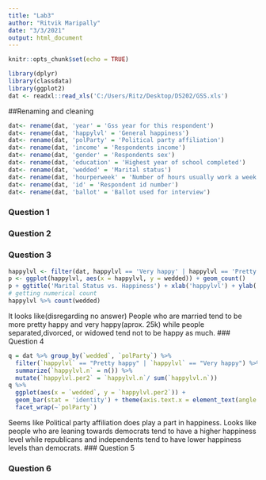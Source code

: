 ```yaml
---
title: "Lab3"
author: "Ritvik Maripally"
date: "3/3/2021"
output: html_document
---
```


```r
knitr::opts_chunk$set(echo = TRUE)
```

```r
library(dplyr)
library(classdata)
library(ggplot2)
dat <- readxl::read_xls('C:/Users/Ritz/Desktop/DS202/GSS.xls')
```
##Renaming and cleaning
```r
dat<- rename(dat, 'year' = 'Gss year for this respondent')
dat<- rename(dat, 'happylvl' = 'General happiness')
dat<- rename(dat, 'polParty' = 'Political party affiliation')
dat<- rename(dat, 'income' = 'Respondents income')
dat<- rename(dat, 'gender' = 'Respondents sex')
dat<- rename(dat, 'education' = 'Highest year of school completed')
dat<- rename(dat, 'wedded' = 'Marital status')
dat<- rename(dat, 'hourperweek' = 'Number of hours usually work a week')
dat<- rename(dat, 'id' = 'Respondent id number')
dat<- rename(dat, 'ballot' = 'Ballot used for interview')

```

### Question 1

### Question 2

### Question 3
```r
happylvl <- filter(dat, happylvl == 'Very happy' | happylvl == 'Pretty happy')
p <- ggplot(happylvl, aes(x = happylvl, y = wedded)) + geom_count()
p + ggtitle('Marital Status vs. Happiness') + xlab('happylvl') + ylab('Marital Status')
# getting numerical count
happylvl %>% count(wedded)
```
It looks like(disregarding no answer) People who are married tend to be more pretty happy and very happy(aprox. 25k) while people separated,divorced, or widowed tend not to be happy as much.
### Question 4
```r
q = dat %>% group_by(`wedded`, `polParty`) %>%
  filter(`happylvl` == "Pretty happy" | `happylvl` == "Very happy") %>%
  summarize(`happylvl.n` = n()) %>%
  mutate(`happylvl.per2` = `happylvl.n`/ sum(`happylvl.n`))
q %>%
  ggplot(aes(x = `wedded`, y = `happylvl.per2`)) +
  geom_bar(stat = 'identity') + theme(axis.text.x = element_text(angle = 90)) +
  facet_wrap(~`polParty`)
```
Seems like Political party affiliation does play a part in happiness. Looks like people who are leaning towards democrats tend to have a higher happiness level while republicans and independents tend to have lower happiness levels than democrats.
### Question 5

### Question 6
